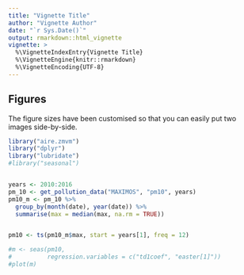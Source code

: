 ```yaml
---
title: "Vignette Title"
author: "Vignette Author"
date: "`r Sys.Date()`"
output: rmarkdown::html_vignette
vignette: >
  %\VignetteIndexEntry{Vignette Title}
  %\VignetteEngine{knitr::rmarkdown}
  %\VignetteEncoding{UTF-8}
---
```


## Figures

The figure sizes have been customised so that you can easily put two images side-by-side. 

```r
library("aire.zmvm")
library("dplyr")
library("lubridate")
#library("seasonal")


years <- 2010:2016
pm_10 <- get_pollution_data("MAXIMOS", "pm10", years) 
pm10_m <- pm_10 %>%
  group_by(month(date), year(date)) %>%
  summarise(max = median(max, na.rm = TRUE))


pm10 <- ts(pm10_m$max, start = years[1], freq = 12)

#m <- seas(pm10,
#          regression.variables = c("td1coef", "easter[1]"))
#plot(m)
```

